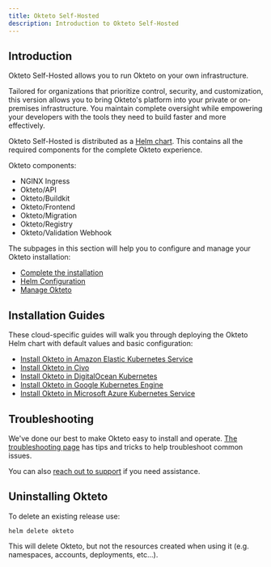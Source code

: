 ```yaml
---
title: Okteto Self-Hosted
description: Introduction to Okteto Self-Hosted
---
```


## Introduction

Okteto Self-Hosted allows you to run Okteto on your own infrastructure.

Tailored for organizations that prioritize control, security, and customization, this version allows you to bring Okteto's platform into your private or on-premises infrastructure. You maintain complete oversight while empowering your developers with the tools they need to build faster and more effectively.

Okteto Self-Hosted is distributed as a [Helm chart](https://artifacthub.io/packages/helm/okteto/okteto).
This contains all the required components for the complete Okteto experience.

Okteto components:
- NGINX Ingress
- Okteto/API
- Okteto/Buildkit
- Okteto/Frontend
- Okteto/Migration
- Okteto/Registry
- Okteto/Validation Webhook

The subpages in this section will help you to configure and manage your Okteto installation:

- [Complete the installation](self-hosted/install/certificates/index.mdx)
- [Helm Configuration](reference/helm-chart-values.mdx)
- [Manage Okteto](self-hosted/manage/upgrade.mdx)

## Installation Guides

These cloud-specific guides will walk you through deploying the Okteto Helm chart with default values and basic configuration:

- [Install Okteto in Amazon Elastic Kubernetes Service](get-started/cloud-provider-guides/eks.mdx)
- [Install Okteto in Civo](get-started/cloud-provider-guides/civo.mdx)
- [Install Okteto in DigitalOcean Kubernetes](get-started/cloud-provider-guides/digitalocean.mdx)
- [Install Okteto in Google Kubernetes Engine](get-started/cloud-provider-guides/gke.mdx)
- [Install Okteto in Microsoft Azure Kubernetes Service](get-started/cloud-provider-guides/aks.mdx)

## Troubleshooting

We've done our best to make Okteto easy to install and operate. [The troubleshooting page](self-hosted/manage/troubleshooting.mdx) has tips and tricks to help troubleshoot common issues.

You can also [reach out to support](https://okteto.com/support) if you need assistance.

## Uninstalling Okteto

To delete an existing release use:

```console
helm delete okteto
```

This will delete Okteto, but not the resources created when using it (e.g. namespaces, accounts, deployments, etc...).
